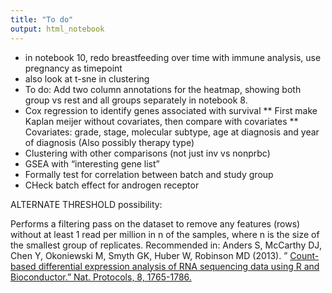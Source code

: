 ```yaml
---
title: "To do"
output: html_notebook
---
```



* in notebook 10, redo breastfeeding over time with immune analysis, use pregnancy as timepoint 
* also look at t-sne in clustering
* To do: Add two column annotations for the heatmap, showing both group vs rest and all groups separately in notebook 8.
* Cox regression to identify genes associated with survival
** First make Kaplan meijer without covariates, then compare with covariates
** Covariates: grade, stage, molecular subtype, age at diagnosis and year of diagnosis (Also possibly therapy type)
* Clustering with other comparisons (not just inv vs nonprbc)
* GSEA with "interesting gene list"
* Formally test for correlation between batch and study group
* CHeck batch effect for androgen receptor


ALTERNATE THRESHOLD possibility:

Performs a filtering pass on the dataset to remove any features (rows) without at least 1 read per million in n of the samples, where n is the size of the smallest group of replicates. Recommended in:
Anders S, McCarthy DJ, Chen Y, Okoniewski M, Smyth GK, Huber W, Robinson MD (2013). " [Count-based differential expression analysis of RNA sequencing data using R and Bioconductor." Nat. Protocols, 8, 1765-1786.](https://www.nature.com/articles/nprot.2013.099)

